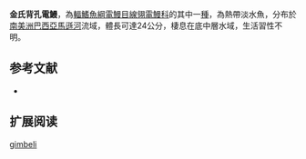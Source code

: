 {{Speciesbox
| name = 金氏背孔電鰻
| image = 
| image_caption = 
| image_width = 250px
| status = NE
| status_system = IUCN3.1
| genus = Porotergus
| species = gimbeli
| authority = [[Ellis|Ellis]], 1912
| synonyms = 
}}
'''金氏背孔電鰻'''，為[[輻鰭魚綱|輻鰭魚綱]][[電鰻目|電鰻目]][[線翎電鰻科|線翎電鰻科]]的其中一[[種|種]]，為熱帶淡水魚，分布於[[南美洲|南美洲]][[巴西|巴西]][[亞馬遜河|亞馬遜河]]流域，體長可達24公分，棲息在底中層水域，生活習性不明。

==参考文献==
*{{FishBase_species|genus=Porotergus|species=gimbeli|year=2015|month=10}}

== 扩展阅读 ==
{{refbegin}}
{{wikispecies-inline|Porotergus gimbeli|金氏背孔電鰻}}
{{refend}}
{{Taxonbar|from=Q5827732}}

[[Category:背孔電鰻屬|gimbeli]]